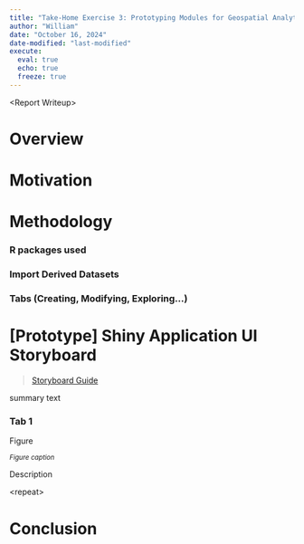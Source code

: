 ```yaml
---
title: "Take-Home Exercise 3: Prototyping Modules for Geospatial Analytics Shiny Application"
author: "William"
date: "October 16, 2024"
date-modified: "last-modified"
execute: 
  eval: true
  echo: true
  freeze: true
---
```


\<Report Writeup\>

# Overview

# Motivation

# Methodology

### R packages used

### Import Derived Datasets

### Tabs (Creating, Modifying, Exploring...)

# \[Prototype\] Shiny Application UI Storyboard

> [Storyboard Guide](https://giniceseah.netlify.app/posts/2021-07-31-storyboard/)

summary text

### Tab 1

Figure

~*Figure caption*~

Description

\<repeat\>

# Conclusion
